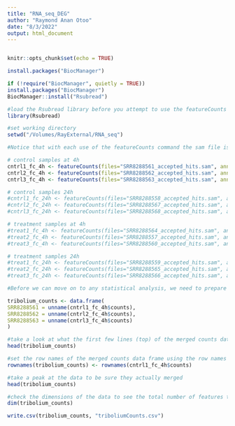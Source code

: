 ```yaml
---
title: "RNA_seq_DEG"
author: "Raymond Anan Otoo"
date: "8/3/2022"
output: html_document
---
```

```r

```

```r
knitr::opts_chunk$set(echo = TRUE)
```

```r
install.packages("BiocManager")
```

```r
if (!require("BiocManager", quietly = TRUE))
install.packages("BiocManager")
BiocManager::install("Rsubread")
```

```r
#load the Rsubread library before you attempt to use the featureCounts
library(Rsubread)
```

```r
#set working directory
setwd("/Volumes/RayExternal/RNA_seq")
```


```r
#Notice that with each use of the featureCounts command the sam file is specified using the files argument. The general features file (e.g., Tribolium.gtf) is specified with the annot.ext argument. Additionally, we need to set isGTFAnnotationFile equal to TRUE since we are using a gtf formatted general features file. 

# control samples at 4h
cntrl1_fc_4h <- featureCounts(files="SRR8288561_accepted_hits.sam", annot.ext="Tribolium.gtf", isGTFAnnotationFile=TRUE)
cntrl2_fc_4h <- featureCounts(files="SRR8288562_accepted_hits.sam", annot.ext="Tribolium.gtf", isGTFAnnotationFile=TRUE)
cntrl3_fc_4h <- featureCounts(files="SRR8288563_accepted_hits.sam", annot.ext="Tribolium.gtf", isGTFAnnotationFile=TRUE)

# control samples 24h
#cntrl1_fc_24h <- featureCounts(files="SRR8288558_accepted_hits.sam", annot.ext="Tribolium.gtf", isGTFAnnotationFile=TRUE)
#cntrl2_fc_24h <- featureCounts(files="SRR8288567_accepted_hits.sam", annot.ext="Tribolium.gtf", isGTFAnnotationFile=TRUE)
#cntrl3_fc_24h <- featureCounts(files="SRR8288568_accepted_hits.sam", annot.ext="Tribolium.gtf", isGTFAnnotationFile=TRUE)

# treatment samples at 4h
#treat1_fc_4h <- featureCounts(files="SRR8288564_accepted_hits.sam", annot.ext="Tribolium.gtf", isGTFAnnotationFile=TRUE)
#treat2_fc_4h <- featureCounts(files="SRR8288557_accepted_hits.sam", annot.ext="Tribolium.gtf", isGTFAnnotationFile=TRUE)
#treat3_fc_4h <- featureCounts(files="SRR8288560_accepted_hits.sam", annot.ext="Tribolium.gtf", isGTFAnnotationFile=TRUE)

# treatment samples 24h
#treat1_fc_24h <- featureCounts(files="SRR8288559_accepted_hits.sam", annot.ext="Tribolium.gtf", isGTFAnnotationFile=TRUE)
#treat2_fc_24h <- featureCounts(files="SRR8288565_accepted_hits.sam", annot.ext="Tribolium.gtf", isGTFAnnotationFile=TRUE)
#treat3_fc_24h <- featureCounts(files="SRR8288566_accepted_hits.sam", annot.ext="Tribolium.gtf", isGTFAnnotationFile=TRUE)
```

```r
#Before we can move on to any statistical analysis, we need to prepare the data by combining (merging) all of the results for each quantified sam file to a single data frame. Note that data frames in R are used to store two-dimensional (2D) data.

tribolium_counts <- data.frame(
SRR8288561 = unname(cntrl1_fc_4h$counts),
SRR8288562 = unname(cntrl2_fc_4h$counts),
SRR8288563 = unname(cntrl3_fc_4h$counts)
)
```


```r
#take a look at what the first few lines (top) of the merged counts data frame looks like.
head(tribolium_counts)
```
```r
#set the row names of the merged counts data frame using the row names from a data frame since they all have the same number of rows and rownames for one of the samples as follows.
rownames(tribolium_counts) <- rownames(cntrl1_fc_4h$counts)

#take a peak at the data to be sure they actually merged
head(tribolium_counts)

#check the dimensions of the data to see the total number of features that were tested against the samples considered.
dim(tribolium_counts)
```

```r
write.csv(tribolium_counts, "triboliumCounts.csv")
```

